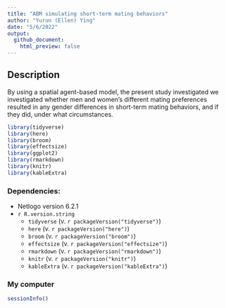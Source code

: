 ```yaml
---
title: "ABM simulating short-term mating behaviors"
author: "Yurun (Ellen) Ying"
date: "5/6/2022"
output: 
  github_document:
    html_preview: false
---
```


## Description
By using a spatial agent-based model, the present study investigated we investigated whether men and women's different mating preferences resulted in any gender differences in short-term mating behaviors, and if they did, under what circumstances.

```r
library(tidyverse)
library(here)
library(broom)
library(effectsize)
library(ggplot2)
library(rmarkdown)
library(knitr)
library(kableExtra)
```


### Dependencies:
- Netlogo version 6.2.1
- `r R.version.string`
  - `tidyverse` (v. `r packageVersion("tidyverse")`)
  - `here` (v. `r packageVersion("here")`)
  - `broom` (v. `r packageVersion("broom")`)
  - `effectsize` (v. `r packageVersion("effectsize")`)
  - `rmarkdown` (v. `r packageVersion("rmarkdown")`)
  - `knitr` (v. `r packageVersion("knitr")`)
  - `kableExtra` (v. `r packageVersion("kableExtra")`)


### My computer

```r
sessionInfo()
```